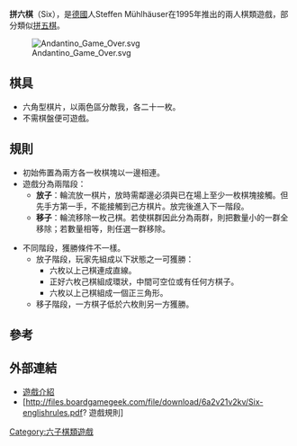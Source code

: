 {{unreferenced|time=2019-04-01T23:10:44+00:00}}
'''拼六棋'''（Six），是[[德國|德國]]人Steffen Mühlhäuser在1995年推出的兩人棋類遊戲，部分類似[[拼五棋|拼五棋]]。

[[Image:Andantino_Game_Over.svg|right]]
==棋具==

* 六角型棋片，以兩色區分敵我，各二十一枚。
* 不需棋盤便可遊戲。

==規則==

* 初始佈置為兩方各一枚棋塊以一邊相連。
*遊戲分為兩階段：
**'''放子'''：輪流放一棋片，放時需鄰邊必須與已在場上至少一枚棋塊接觸。但先手方第一手，不能接觸到己方棋片。放完後進入下一階段。
**'''移子'''：輪流移除一枚己棋。若使棋群因此分為兩群，則把數量小的一群全移除；若數量相等，則任選一群移除。

*不同階段，獲勝條件不一樣。
**放子階段，玩家先組成以下狀態之一可獲勝：
***六枚以上己棋連成直線。
***正好六枚己棋組成環狀，中間可空位或有任何方棋子。
***六枚以上己棋組成一個正三角形。
**移子階段，一方棋子低於六枚則另一方獲勝。

==參考==
<div class="references-small">
<references/>
</div>


==外部連結==

* [http://boardgamegeek.com/boardgame/20195/six 遊戲介紹] {{Wayback|url=http://boardgamegeek.com/boardgame/20195/six |date=20201129233145 }}
* [http://files.boardgamegeek.com/file/download/6a2v21v2kv/Six-englishrules.pdf? 遊戲規則]{{dead link|date=2018年3月 |bot=InternetArchiveBot |fix-attempted=yes }}

[[Category:六子棋類遊戲|Category:六子棋類遊戲]]